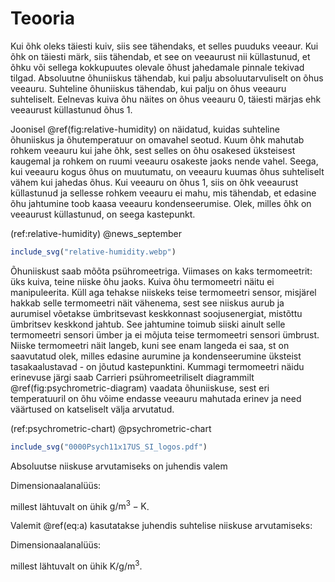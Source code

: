 # Teooria

Kui õhk oleks täiesti kuiv, siis see tähendaks, et selles puuduks veeaur. Kui õhk on täiesti märk, siis tähendab, et see on veeaurust nii küllastunud, et õhku või sellega kokkupuutes olevale õhust jahedamale pinnale tekivad tilgad. Absoluutne õhuniiskus tähendab, kui palju absoluutarvuliselt on õhus veeauru. Suhteline õhuniiskus tähendab, kui palju on õhus veeauru suhteliselt. Eelnevas kuiva õhu näites on õhus veeauru 0, täiesti märjas ehk veeaurust küllastunud õhus 1.

Joonisel \@ref(fig:relative-humidity) on näidatud, kuidas suhteline õhuniiskus ja õhutemperatuur on omavahel seotud. Kuum õhk mahutab rohkem veeauru kui jahe õhk, sest selles on õhu osakesed üksteisest kaugemal ja rohkem on ruumi veeauru osakeste jaoks nende vahel. Seega, kui veeauru kogus õhus on muutumatu, on veeauru kuumas õhus suhteliselt vähem kui jahedas õhus. Kui veeauru on õhus 1, siis on õhk veeaurust küllastunud ja sellesse rohkem veeauru ei mahu, mis tähendab, et edasine õhu jahtumine toob kaasa veeauru kondenseerumise. Olek, milles õhk on veeaurust küllastunud, on seega kastepunkt.

(ref:relative-humidity) @news_september

```r
include_svg("relative-humidity.webp")
```

Õhuniiskust saab mõõta psühromeetriga. Viimases on kaks termomeetrit: üks kuiva, teine niiske õhu jaoks. Kuiva õhu termomeetri näitu ei manipuleerita. Küll aga tehakse niiskeks teise termomeetri sensor, misjärel hakkab selle termomeetri näit vähenema, sest see niiskus aurub ja aurumisel võetakse ümbritsevast keskkonnast soojusenergiat, mistõttu ümbritsev keskkond jahtub. See jahtumine toimub siiski ainult selle termomeetri sensori ümber ja ei mõjuta teise termomeetri sensori ümbrust. Niiske termomeetri näit langeb, kuni see enam langeda ei saa, st on saavutatud olek, milles edasine aurumine ja kondenseerumine üksteist tasakaalustavad - on jõutud kastepunktini. Kummagi termomeetri näidu erinevuse järgi saab Carrieri psühromeetriliselt diagrammilt \@ref(fig:psychrometric-diagram) vaadata õhuniiskuse, sest eri temperatuuril on õhu võime endasse veeauru mahutada erinev ja need väärtused on katseliselt välja arvutatud.

(ref:psychrometric-chart) @psychrometric-chart

```r
include_svg("0000Psych11x17US_SI_logos.pdf")
```

Absoluutse niiskuse arvutamiseks on juhendis valem

```{=tex}
\begin{align}
a := \gamma_\text{w} \cdot 10^3 - 0.64 \cdot (t_\text{d} - t_\text{w}).
(\#eq:a)
\end{align}
```

Dimensionaalanalüüs:

```{=tex}
\begin{align}
\frac{M}{L^3} - \Theta,
(\#eq:dimensional-analysis-for-a)
\end{align}
```

millest lähtuvalt on ühik $\unit{\gram\per\cubic\meter} - \unit{\kelvin}$.

Valemit \@ref(eq:a) kasutatakse juhendis suhtelise niiskuse arvutamiseks:

```{=tex}
\begin{align}
RH := \frac{a}{\gamma_\text{d} \cdot 10^3}.
(\#eq:rh-in-instructions)
\end{align}
```

Dimensionaalanalüüs:

```{=tex}
\begin{align}
\frac{\frac{M}{L^3} - \Theta}{\frac{M}{L^3}} = 1 - \frac{\Theta}{\frac{M}{L^3}} = \frac{\Theta}{\frac{M}{L^3}},
(\#eq:dimensional-analysis-for-rh-in-instructions)
\end{align}
```

millest lähtuvalt on ühik $\unit{\kelvin\per\gram\per\cubic\meter}$.
